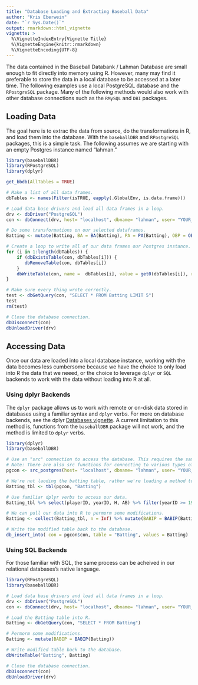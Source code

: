 ```yaml
---
title: "Database Loading and Extracting Baseball Data"
author: "Kris Eberwein"
date: "`r Sys.Date()`"
output: rmarkdown::html_vignette
vignette: >
  %\VignetteIndexEntry{Vignette Title}
  %\VignetteEngine{knitr::rmarkdown}
  %\VignetteEncoding{UTF-8}
---
```


The data contained in the Baseball Databank / Lahman Database are small enough to fit directly into memory using R. However, many may find it preferable to store the data in a local database to be accessed at a later time. The following examples use a local PostgreSQL database and the `RPostgreSQL` package. Many of the following methods would also work with other database connections such as the `RMySQL` and `DBI` packages.

## Loading Data

The goal here is to extrac the data from source, do the transformations in R, and load them into the database. With the `baseballDBR` and `RPostgreSQL` packages, this is a simple task. The following assumes we are starting with an empty Postgres instance named "lahman."

```r
library(baseballDBR)
library(RPostgreSQL)
library(dplyr)

get_bbdb(AllTables = TRUE)

# Make a list of all data frames.
dbTables <- names(Filter(isTRUE, eapply(.GlobalEnv, is.data.frame)))

# Load data base drivers and load all data frames in a loop.
drv <- dbDriver("PostgreSQL")
con <- dbConnect(drv, host= "localhost", dbname= "lahman", user= "YOUR_USERNAME", password = "YOUR_PASSWORD")

# Do some transformations on our selected dataframes.
Batting <- mutate(Batting, BA = BA(Batting), PA = PA(Batting), OBP = OBP(Batting), OPS = OPS(Batting))

# Create a loop to write all of our data frames our Postgres instance.
for (i in 1:length(dbTables)) { 
    if (dbExistsTable(con, dbTables[i])) {
       dbRemoveTable(con, dbTables[i])
    }
    dbWriteTable(con, name =  dbTables[i], value = get0(dbTables[i]), row.names = FALSE) 
}

# Make sure every thing wrote correctly.
test <- dbGetQuery(con, "SELECT * FROM Batting LIMIT 5")
test
rm(test)

# Close the database connection.
dbDisconnect(con)
dbUnloadDriver(drv)
```

## Accessing Data

Once our data are loaded into a local database instance, working with the data becomes less cumbersome because we have the choice to only load into R the data that we neeed, or the choice to leverage `dplyr` or `SQL` backends to work with the data without loading into R at all.

### Using dplyr Backends

The `dplyr` package allows us to work with remote or on-disk data stored in databases using a familiar syntax and `dplyr` verbs. For more on database backends, see the dplyr [Databases vignette](https://cran.r-project.org/package=dplyr). A current limitation to this method is, functions from the `baseballDBR` package will not work, and the method is limited to `dplyr` verbs.

```r
library(dplyr)
library(baseballDBR)

# Use an "src" connection to access the database. This requires the same arguments that RPostreSQL uses to connect to the database.
# Note: There are also src functions for connecting to various types of databases.
pgcon <- src_postgres(host= "localhost", dbname= "lahman", user= "YOUR_USERNAME", password = "YOUR_PASSWORD")

# We're not laoding the batting table, rather we're loading a method to access it.
Batting_tbl <- tbl(pgcon, "Batting")

# Use familiar dplyr verbs to access our data.
Batting_tbl %>% select(playerID, yearID, H, AB) %>% filter(yearID >= 1900)

# We can pull our data into R to permorm some modifications.
Batting <- collect(Batting_tbl, n = Inf) %>% mutate(BABIP = BABIP(Batting))

# Write the modified table back to the database.
db_insert_into( con = pgcon$con, table = "Batting", values = Batting)

```

### Using SQL Backends

For those familiar with SQL, the same process can be acheived in our relational databases's native language.

```r
library(RPostgreSQL)
library(baseballDBR)

# Load data base drivers and load all data frames in a loop.
drv <- dbDriver("PostgreSQL")
con <- dbConnect(drv, host= "localhost", dbname= "lahman", user= "YOUR_USERNAME", password = "YOUR_PASSWORD")

# Load the Batting table into R.
Batting <- dbGetQuery(con, "SELECT * FROM Batting")

# Permorm some modifications.
Batting <- mutate(BABIP = BABIP(Batting))

# Write modified table back to the database.
dbWriteTable("Batting", Batting)

# Close the database connection.
dbDisconnect(con)
dbUnloadDriver(drv)

```


